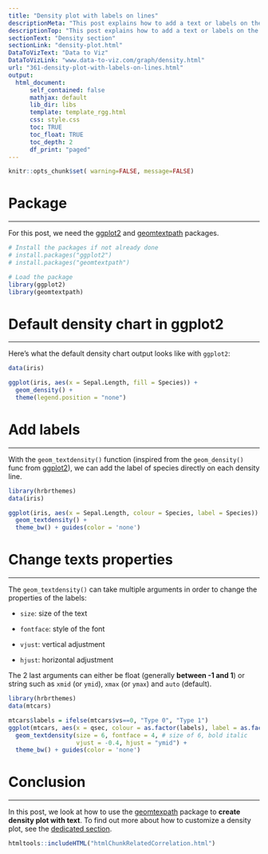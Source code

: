 ```yaml
---
title: "Density plot with labels on lines"
descriptionMeta: "This post explains how to add a text or labels on the line of a density chart. It uses the ggplot2 and geomtextpath packages."
descriptionTop: "This post explains how to add a text or labels on the line of a density chart. It uses the [ggplot2](https://r-graph-gallery.com/ggplot2-package.html) and [geomtextpath](https://www.r-graph-gallery.com/package/geomtextpath.html)  packages for creating the chart and making it nice."
sectionText: "Density section"
sectionLink: "density-plot.html"
DataToVizText: "Data to Viz"
DataToVizLink: "www.data-to-viz.com/graph/density.html"
url: "361-density-plot-with-labels-on-lines.html"
output:
  html_document:
      self_contained: false    
      mathjax: default
      lib_dir: libs
      template: template_rgg.html
      css: style.css
      toc: TRUE
      toc_float: TRUE
      toc_depth: 2
      df_print: "paged"
---
```



```r
knitr::opts_chunk$set( warning=FALSE, message=FALSE)
```

<div class="container">





# Package
*** 

For this post, we need the [ggplot2](https://r-graph-gallery.com/ggplot2-package.html) and [geomtextpath](https://www.r-graph-gallery.com/package/geomtextpath.html) packages.

```r
# Install the packages if not already done
# install.packages("ggplot2")
# install.packages("geomtextpath")

# Load the package
library(ggplot2)
library(geomtextpath)
```











# Default density chart in ggplot2
***

<div class = "row">

<div class = "col-md-12  col-sm-12 align-self-center">

Here's what the default density chart output looks like with `ggplot2`:

</div>


<div class = "col-md-12  col-sm-12">

```r
data(iris)

ggplot(iris, aes(x = Sepal.Length, fill = Species)) +
  geom_density() +
  theme(legend.position = "none")
```
</div>
</div>





# Add labels
***

<div class = "row">

<div class = "col-md-12  col-sm-12 align-self-center">

With the `geom_textdensity()` function (inspired from the `geom_density()` func from [ggplot2](https://r-graph-gallery.com/ggplot2-package.html)), we can add the label of species directly on each density line.


</div>


<div class = "col-md-12  col-sm-12">

```r
library(hrbrthemes)
data(iris)

ggplot(iris, aes(x = Sepal.Length, colour = Species, label = Species)) +
  geom_textdensity() +
  theme_bw() + guides(color = 'none')
```
</div>
</div>



# Change texts properties
***

<div class = "row">

<div class = "col-md-12  col-sm-12 align-self-center">

The `geom_textdensity()` can take multiple arguments in order to change the properties of the labels:

- `size`: size of the text

- `fontface`: style of the font

- `vjust`: vertical adjustment

- `hjust`: horizontal adjustment

The 2 last arguments can either be float (generally **between -1 and 1**) or string such as `xmid` (or `ymid`), `xmax` (or `ymax`) and `auto` (default).

</div>


<div class = "col-md-12  col-sm-12">
```r
library(hrbrthemes)
data(mtcars)

mtcars$labels = ifelse(mtcars$vs==0, "Type 0", "Type 1")
ggplot(mtcars, aes(x = qsec, colour = as.factor(labels), label = as.factor(labels))) +
  geom_textdensity(size = 6, fontface = 4, # size of 6, bold italic
                   vjust = -0.4, hjust = "ymid") +
  theme_bw() + guides(color = 'none')
```
</div>
</div>







# Conclusion
***

In this post, we look at how to use the [geomtexpath](https://www.r-graph-gallery.com/package/geomtextpath.html) package to **create density plot with text**. To find out more about how to customize a density plot, see the [dedicated section](https://r-graph-gallery.com/density-plot.html). 
























<!-- Close container -->
</div>




```r
htmltools::includeHTML("htmlChunkRelatedCorrelation.html")
```